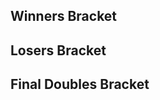 {{DISPLAYTITLE:Super Smash Con 2017: ''Melee'' Doubles Bracket}}{{SetGame|melee}}
{{SSC 2017 Melee Tabs|This=6}}
==Winners Bracket==
{{16DEDoublesWBracketA
|column-width=150

<!-- ROUND 1 -->
|r1m1t1p1=SFAT |r1m1t1p1flag=us
|r1m1t1p2=PewPewU |r1m1t1p2flag=us |r1m1t1score=2
|r1m1t2p1=DJ Nintendo |r1m1t2p1flag=us
|r1m1t2p2=4% |r1m1t2p2flag=us |r1m1t2score=0
|r1m1win=1

|r1m2t1p1=Rishi |r1m2t1p1flag=us
|r1m2t1p2=lloD |r1m2t1p2flag=us |r1m2t1score=2
|r1m2t2p1=Hungrybox |r1m2t2p1flag=us
|r1m2t2p2=Crunch |r1m2t2p2flag=us |r1m2t2score=0
|r1m2win=1

|r1m3t1p1=Axe |r1m3t1p1flag=us
|r1m3t1p2=Westballz |r1m3t1p2flag=us |r1m3t1score=2
|r1m3t2p1=HT |r1m3t2p1flag=us
|r1m3t2p2=XIF |r1m3t2p2flag=us |r1m3t2score=1
|r1m3win=1

|r1m4t1p1=MacD |r1m4t1p1flag=us
|r1m4t1p2=KirbyKaze |r1m4t1p2flag=ca |r1m4t1score=2
|r1m4t2p1=Wenbobular |r1m4t2p1flag=us
|r1m4t2p2=hat |r1m4t2p2flag=us |r1m4t2score=0
|r1m4win=1

|r1m5t1p1=SmashBob SquarePants |r1m5t1p1flag=us
|r1m5t1p2=Drephen |r1m5t1p2flag=us |r1m5t1score=0
|r1m5t2p1=MilkMan |r1m5t2p1flag=us
|r1m5t2p2=Cyrain |r1m5t2p2flag=us |r1m5t2score=2
|r1m5win=2

|r1m6t1p1=mayb |r1m6t1p1flag=us
|r1m6t1p2=Atomsk |r1m6t1p2flag=us |r1m6t1score=0
|r1m6t2p1=Crush |r1m6t2p1flag=us
|r1m6t2p2=Colbol |r1m6t2p2flag=us |r1m6t2score=2
|r1m6win=2

|r1m7t1p1=Plup |r1m7t1p1flag=us
|r1m7t1p2=Mew2King |r1m7t1p2flag=us |r1m7t1score=2
|r1m7t2p1=Bones |r1m7t2p1flag=us
|r1m7t2p2=Ginger |r1m7t2p2flag=us |r1m7t2score=0
|r1m7win=1

|r1m8t1p1=Chillindude |r1m8t1p1flag=us
|r1m8t1p2=ChuDat |r1m8t1p2flag=us |r1m8t1score=2
|r1m8t2p1=Darktooth |r1m8t2p1flag=us
|r1m8t2p2=Codi |r1m8t2p2flag=us |r1m8t2score=0
|r1m8win=1

<!-- ROUND 2 -->
|r2m1t1p1=SFAT |r2m1t1p1flag=us
|r2m1t1p2=PewPewU |r2m1t1p2flag=us |r2m1t1score=2
|r2m1t2p1=Rishi |r2m1t2p1flag=us
|r2m1t2p2=lloD |r2m1t2p2flag=us |r2m1t2score=0
|r2m1win=1

|r2m2t1p1=Axe |r2m2t1p1flag=us
|r2m2t1p2=Westballz |r2m2t1p2flag=us |r2m2t1score=2
|r2m2t2p1=MacD |r2m2t2p1flag=us
|r2m2t2p2=KirbyKaze |r2m2t2p2flag=ca |r2m2t2score=0
|r2m2win=1

|r2m3t1p1=MilkMan |r2m3t1p1flag=us
|r2m3t1p2=Cyrain |r2m3t1p2flag=us |r2m3t1score=0
|r2m3t2p1=Crush |r2m3t2p1flag=us
|r2m3t2p2=Colbol |r2m3t2p2flag=us |r2m3t2score=2
|r2m3win=2

|r2m4t1p1=Plup |r2m4t1p1flag=us
|r2m4t1p2=Mew2King |r2m4t1p2flag=us |r2m4t1score=2
|r2m4t2p1=Chillindude |r2m4t2p1flag=us
|r2m4t2p2=ChuDat |r2m4t2p2flag=us |r2m4t2score=0
|r2m4win=1

<!-- ROUND 3 -->
|r3m1t1p1=SFAT |r3m1t1p1flag=us
|r3m1t1p2=PewPewU |r3m1t1p2flag=us |r3m1t1score=3
|r3m1t2p1=Axe |r3m1t2p1flag=us
|r3m1t2p2=Westballz |r3m1t2p2flag=us |r3m1t2score=2
|r3m1win=1

|r3m2t1p1=Crush |r3m2t1p1flag=us
|r3m2t1p2=Colbol |r3m2t1p2flag=us |r3m2t1score=0
|r3m2t2p1=Plup |r3m2t2p1flag=us
|r3m2t2p2=Mew2King |r3m2t2p2flag=us |r3m2t2score=3
|r3m2win=2
}}
==Losers Bracket==
{{48DEDoublesLBracketSmwA
|tourneylink=Super Smash Con/2017/Melee
|tourneyname=Super Smash Con 2017
|l1placement=33-48
|l2placement=25-32
|l3placement=17-24
|l4placement=13-16
|l5placement=9-12
|l6placement=7-8
|l7placement=5-6
|column-width=150

<!-- ROUND 1 -->
|l1m1t1p1=Swedish Delight |l1m1t1p1flag=us
|l1m1t1p2=MikeHaze |l1m1t1p2flag=us |l1m1t1score=2
|l1m1t2p1=Dash |l1m1t2p1flag=us
|l1m1t2p2=HiFi |l1m1t2p2flag=us |l1m1t2score=0
|l1m1win=1

|l1m2t1p1=42nd |l1m2t1p1flag=us
|l1m2t1p2=47 |l1m2t1p2flag=us |l1m2t1score=0
|l1m2t2p1=Boyd |l1m2t2p1flag=us
|l1m2t2p2=Holiday |l1m2t2p2flag=us |l1m2t2score=2
|l1m2win=2

|l1m3t1p1=$mike |l1m3t1p1flag=us
|l1m3t1p2=Mafia |l1m3t1p2flag=us |l1m3t1score=2
|l1m3t2p1=TehPinkEmoBunni |l1m3t2p1flag=us
|l1m3t2p2=dansofree |l1m3t2p2flag=us |l1m3t2score=0
|l1m3win=1

|l1m4t1p1=MOM! |l1m4t1p1flag=us
|l1m4t1p2=Juicebox |l1m4t1p2flag=us |l1m4t1score=2
|l1m4t2p1=Spy |l1m4t2p1flag=us
|l1m4t2p2=Sirmeris |l1m4t2p2flag=us |l1m4t2score=1
|l1m4win=1

|l1m5t1p1=FendrickLamar |l1m5t1p1flag=us
|l1m5t1p2=HomeMadeWaffles |l1m5t1p2flag=us |l1m5t1score=1
|l1m5t2p1=Wassabi |l1m5t2p1flag=us
|l1m5t2p2=Thx |l1m5t2p2flag=us |l1m5t2score=2
|l1m5win=2

|l1m6t1p1=Druggedfox |l1m6t1p1flag=us
|l1m6t1p2=dizzkidboogie |l1m6t1p2flag=us |l1m6t1score=2
|l1m6t2p1=Vist |l1m6t2p1flag=us
|l1m6t2p2=Scoopy Mane |l1m6t2p2flag=us |l1m6t2score=0
|l1m6win=1

|l1m7t1p1=2saint |l1m7t1p1flag=us
|l1m7t1p2=iBDW |l1m7t1p2flag=us |l1m7t1score=2
|l1m7t2p1=emoDinosaur |l1m7t2p1flag=us
|l1m7t2p2=Peanutphobia |l1m7t2p2flag=us |l1m7t2score=0
|l1m7win=1

|l1m8t1p1=Blue Lantern |l1m8t1p1flag=us
|l1m8t1p2=Kit |l1m8t1p2flag=us |l1m8t1score=0
|l1m8t2p1=DairDeviL |l1m8t2p1flag=us
|l1m8t2p2=Den |l1m8t2p2flag=us |l1m8t2score=2
|l1m8win=2

|l1m9t1p1=Bananas |l1m9t1p1flag=us
|l1m9t1p2=Dakpo |l1m9t1p2flag=us |l1m9t1score=0
|l1m9t2p1=TheSWOOPER |l1m9t2p1flag=us
|l1m9t2p2=Zealous5000 |l1m9t2p2flag=us |l1m9t2score=2
|l1m9win=2

|l1m10t1p1=Kevorkian |l1m10t1p1flag=us
|l1m10t1p2=Domke |l1m10t1p2flag=us |l1m10t1score=0
|l1m10t2p1=Vincessant |l1m10t2p1flag=us
|l1m10t2p2=ADVANCED |l1m10t2p2flag=us |l1m10t2score=2
|l1m10win=2

|l1m11t1p1=Reno |l1m11t1p1flag=us
|l1m11t1p2=Redd |l1m11t1p2flag=us |l1m11t1score=2
|l1m11t2p1=Kaeon |l1m11t2p1flag=us
|l1m11t2p2=Skipper |l1m11t2p2flag=us |l1m11t2score=0
|l1m11win=1

|l1m12t1p1=Patches |l1m12t1p1flag=us
|l1m12t1p2=Jmook |l1m12t1p2flag=us |l1m12t1score=2
|l1m12t2p1=Gallo |l1m12t2p1flag=us
|l1m12t2p2=Switch |l1m12t2p2flag=us |l1m12t2score=0
|l1m12win=1

|l1m13t1p1=Aglet |l1m13t1p1flag=us
|l1m13t1p2=Junebug |l1m13t1p2flag=us |l1m13t1score=2
|l1m13t2p1=Papa |l1m13t2p1flag=us
|l1m13t2p2=Milhous |l1m13t2p2flag=us |l1m13t2score=0
|l1m13win=1

|l1m14t1p1=KPAN |l1m14t1p1flag=us
|l1m14t1p2=Rik |l1m14t1p2flag=us |l1m14t1score=2
|l1m14t2p1=vortex |l1m14t2p1flag=us
|l1m14t2p2=Slade |l1m14t2p2flag=us |l1m14t2score=0
|l1m14win=1

|l1m15t1p1=Zain |l1m15t1p1flag=us
|l1m15t1p2=SypherPhoenix |l1m15t1p2flag=us |l1m15t1score={{win}}
|l1m15t2p1=Subtle |l1m15t2p1flag=us
|l1m15t2p2=nerd |l1m15t2p2flag=us |l1m15t2score=DQ
|l1m15win=1

|l1m16t1p1=Krunkled |l1m16t1p1flag=us
|l1m16t1p2=Jimmies |l1m16t1p2flag=us |l1m16t1score=0
|l1m16t2p1=MoG |l1m16t2p1flag=us
|l1m16t2p2=JBash |l1m16t2p2flag=us |l1m16t2score=2
|l1m16win=2

<!-- ROUND 2 -->
|l2m1t1p1=Swedish Delight |l2m1t1p1flag=us
|l2m1t1p2=MikeHaze |l2m1t1p2flag=us |l2m1t1score=2
|l2m1t2p1=Boyd |l2m1t2p1flag=us
|l2m1t2p2=Holiday |l2m1t2p2flag=us |l2m1t2score=1
|l2m1win=1

|l2m2t1p1=$mike |l2m2t1p1flag=us
|l2m2t1p2=Mafia |l2m2t1p2flag=us |l2m2t1score=2
|l2m2t2p1=MOM! |l2m2t2p1flag=us
|l2m2t2p2=Juicebox |l2m2t2p2flag=us |l2m2t2score=0
|l2m2win=1

|l2m3t1p1=Wassabi |l2m3t1p1flag=us
|l2m3t1p2=Thx |l2m3t1p2flag=us |l2m3t1score=0
|l2m3t2p1=Druggedfox |l2m3t2p1flag=us
|l2m3t2p2=dizzkidboogie |l2m3t2p2flag=us |l2m3t2score=2
|l2m3win=2

|l2m4t1p1=2saint |l2m4t1p1flag=us
|l2m4t1p2=iBDW |l2m4t1p2flag=us |l2m4t1score=2
|l2m4t2p1=DairDeviL |l2m4t2p1flag=us
|l2m4t2p2=Den |l2m4t2p2flag=us |l2m4t2score=0
|l2m4win=1

|l2m5t1p1=TheSWOOPER |l2m5t1p1flag=us
|l2m5t1p2=Zealous5000 |l2m5t1p2flag=us |l2m5t1score=2
|l2m5t2p1=Vincessant |l2m5t2p1flag=us
|l2m5t2p2=ADVANCED |l2m5t2p2flag=us |l2m5t2score=1
|l2m5win=1

|l2m6t1p1=Reno |l2m6t1p1flag=us
|l2m6t1p2=Redd |l2m6t1p2flag=us |l2m6t1score=2
|l2m6t2p1=Patches |l2m6t2p1flag=us
|l2m6t2p2=Jmook |l2m6t2p2flag=us |l2m6t2score=0
|l2m6win=1

|l2m7t1p1=Aglet |l2m7t1p1flag=us
|l2m7t1p2=Junebug |l2m7t1p2flag=us |l2m7t1score=2
|l2m7t2p1=KPAN |l2m7t2p1flag=us
|l2m7t2p2=Rik |l2m7t2p2flag=us |l2m7t2score=0
|l2m7win=1

|l2m8t1p1=Zain |l2m8t1p1flag=us
|l2m8t1p2=SypherPhoenix |l2m8t1p2flag=us |l2m8t1score=2
|l2m8t2p1=MoG |l2m8t2p1flag=us
|l2m8t2p2=JBash |l2m8t2p2flag=us |l2m8t2score=1
|l2m8win=1

<!-- ROUND 3 -->
|l3m1t1p1=Hungrybox |l3m1t1p1flag=us
|l3m1t1p2=Crunch |l3m1t1p2flag=us |l3m1t1score=0
|l3m1t2p1=Swedish Delight |l3m1t2p1flag=us
|l3m1t2p2=MikeHaze |l3m1t2p2flag=us |l3m1t2score=2
|l3m1win=2

|l3m2t1p1=DJ Nintendo |l3m2t1p1flag=us
|l3m2t1p2=4% |l3m2t1p2flag=us |l3m2t1score=1
|l3m2t2p1=$mike |l3m2t2p1flag=us
|l3m2t2p2=Mafia |l3m2t2p2flag=us |l3m2t2score=2
|l3m2win=2

|l3m3t1p1=Wenbobular |l3m3t1p1flag=us
|l3m3t1p2=hat |l3m3t1p2flag=us |l3m3t1score=0
|l3m3t2p1=Druggedfox |l3m3t2p1flag=us
|l3m3t2p2=dizzkidboogie |l3m3t2p2flag=us |l3m3t2score=2
|l3m3win=2

|l3m4t1p1=HT |l3m4t1p1flag=us
|l3m4t1p2=XIF |l3m4t1p2flag=us |l3m4t1score=0
|l3m4t2p1=2saint |l3m4t2p1flag=us
|l3m4t2p2=iBDW |l3m4t2p2flag=us |l3m4t2score=2
|l3m4win=2

|l3m5t1p1=mayb |l3m5t1p1flag=us
|l3m5t1p2=Atomsk |l3m5t1p2flag=us |l3m5t1score=2
|l3m5t2p1=TheSWOOPER |l3m5t2p1flag=us
|l3m5t2p2=Zealous5000 |l3m5t2p2flag=us |l3m5t2score=0
|l3m5win=1

|l3m6t1p1=SmashBob SquarePants |l3m6t1p1flag=us
|l3m6t1p2=Drephen |l3m6t1p2flag=us |l3m6t1score=0
|l3m6t2p1=Reno |l3m6t2p1flag=us
|l3m6t2p2=Redd |l3m6t2p2flag=us |l3m6t2score=2
|l3m6win=2

|l3m7t1p1=Darktooth |l3m7t1p1flag=us
|l3m7t1p2=Codi |l3m7t1p2flag=us |l3m7t1score=0
|l3m7t2p1=Aglet |l3m7t2p1flag=us
|l3m7t2p2=Junebug |l3m7t2p2flag=us |l3m7t2score=2
|l3m7win=2

|l3m8t1p1=Bones |l3m8t1p1flag=us
|l3m8t1p2=Ginger |l3m8t1p2flag=us |l3m8t1score=0
|l3m8t2p1=Zain |l3m8t2p1flag=us
|l3m8t2p2=SypherPhoenix |l3m8t2p2flag=us |l3m8t2score=2
|l3m8win=2

<!-- ROUND 4 -->
|l4m1t1p1=Swedish Delight |l4m1t1p1flag=us
|l4m1t1p2=MikeHaze |l4m1t1p2flag=us |l4m1t1score=2
|l4m1t2p1=$mike |l4m1t2p1flag=us
|l4m1t2p2=Mafia |l4m1t2p2flag=us |l4m1t2score=0
|l4m1win=1

|l4m2t1p1=Druggedfox |l4m2t1p1flag=us
|l4m2t1p2=dizzkidboogie |l4m2t1p2flag=us |l4m2t1score=1
|l4m2t2p1=2saint |l4m2t2p1flag=us
|l4m2t2p2=iBDW |l4m2t2p2flag=us |l4m2t2score=2
|l4m2win=2

|l4m3t1p1=mayb |l4m3t1p1flag=us
|l4m3t1p2=Atomsk |l4m3t1p2flag=us |l4m3t1score=2
|l4m3t2p1=Reno |l4m3t2p1flag=us
|l4m3t2p2=Redd |l4m3t2p2flag=us |l4m3t2score=0
|l4m3win=1

|l4m4t1p1=Aglet |l4m4t1p1flag=us
|l4m4t1p2=Junebug |l4m4t1p2flag=us |l4m4t1score=2
|l4m4t2p1=Zain |l4m4t2p1flag=us
|l4m4t2p2=SypherPhoenix |l4m4t2p2flag=us |l4m4t2score=1
|l4m4win=1

<!-- ROUND 5 -->
|l5m1t1p1=MacD |l5m1t1p1flag=us
|l5m1t1p2=KirbyKaze |l5m1t1p2flag=ca |l5m1t1score=1
|l5m1t2p1=Swedish Delight |l5m1t2p1flag=us
|l5m1t2p2=MikeHaze |l5m1t2p2flag=us |l5m1t2score=2
|l5m1win=2

|l5m2t1p1=Rishi |l5m2t1p1flag=us
|l5m2t1p2=lloD |l5m2t1p2flag=us |l5m2t1score=2
|l5m2t2p1=2saint |l5m2t2p1flag=us
|l5m2t2p2=iBDW |l5m2t2p2flag=us |l5m2t2score=0
|l5m2win=1

|l5m3t1p1=Chillindude |l5m3t1p1flag=us
|l5m3t1p2=ChuDat |l5m3t1p2flag=us |l5m3t1score=2
|l5m3t2p1=mayb |l5m3t2p1flag=us
|l5m3t2p2=Atomsk |l5m3t2p2flag=us |l5m3t2score=0
|l5m3win=1

|l5m4t1p1=MilkMan |l5m4t1p1flag=us
|l5m4t1p2=Cyrain |l5m4t1p2flag=us |l5m4t1score=2
|l5m4t2p1=Aglet |l5m4t2p1flag=us
|l5m4t2p2=Junebug |l5m4t2p2flag=us |l5m4t2score=0
|l5m4win=1

<!-- ROUND 6 -->
|l6m1t1p1=Swedish Delight |l6m1t1p1flag=us
|l6m1t1p2=MikeHaze |l6m1t1p2flag=us |l6m1t1score=3
|l6m1t2p1=Rishi |l6m1t2p1flag=us
|l6m1t2p2=lloD |l6m1t2p2flag=us |l6m1t2score=0
|l6m1win=1

|l6m2t1p1=Chillindude |l6m2t1p1flag=us
|l6m2t1p2=ChuDat |l6m2t1p2flag=us |l6m2t1score=2
|l6m2t2p1=MilkMan |l6m2t2p1flag=us
|l6m2t2p2=Cyrain |l6m2t2p2flag=us |l6m2t2score=3
|l6m2win=2

<!-- ROUND 7 -->
|l7m1t1p1=Crush |l7m1t1p1flag=us
|l7m1t1p2=Colbol |l7m1t1p2flag=us |l7m1t1score=2
|l7m1t2p1=Swedish Delight |l7m1t2p1flag=us
|l7m1t2p2=MikeHaze |l7m1t2p2flag=us |l7m1t2score=3
|l7m1win=2

|l7m2t1p1=Axe |l7m2t1p1flag=us
|l7m2t1p2=Westballz |l7m2t1p2flag=us |l7m2t1score=3
|l7m2t2p1=MilkMan |l7m2t2p1flag=us
|l7m2t2p2=Cyrain |l7m2t2p2flag=us |l7m2t2score=2
|l7m2win=1
}}
<onlyinclude>
==Final Doubles Bracket==
{{DEFinalDoublesSmwBracket
|tourneylink=Super Smash Con/2017/Melee
|tourneyname=Super Smash Con 2017
|l1placement=4
|r2placement=3
|r3loserplacement=2
|r3winnerplacement=1
|column-width=150

<!-- FROM WINNERS -->
|r1m1t1p1=SFAT |r1m1t1p1flag=us
|r1m1t1p2=PewPewU |r1m1t1p2flag=us |r1m1t1score=2
|r1m1t2p1=Plup |r1m1t2p1flag=us
|r1m1t2p2=Mew2King |r1m1t2p2flag=us |r1m1t2score=3
|r1m1win=2
|r1m1t1p1char1=fox |r1m1t1p1stock1=0 |r1m1t1p2char1=marth |r1m1t1p2stock1=0
|r1m1t2p1char1=fox |r1m1t2p1stock1=1 |r1m1t2p2char1=sheik |r1m1t2p2stock1=2 |r1m1win1=2 |r1m1stage1=Yoshi's Story
|r1m1t1p1char2=fox |r1m1t1p1stock2=1 |r1m1t1p2char2=marth |r1m1t1p2stock2=1
|r1m1t2p1char2=fox |r1m1t2p1stock2=0 |r1m1t2p2char2=marth |r1m1t2p2stock2=0 |r1m1win2=1 |r1m1stage2=Pokémon Stadium
|r1m1t1p1char3=fox |r1m1t1p1stock3=1 |r1m1t1p2char3=marth |r1m1t1p2stock3=1
|r1m1t2p1char3=fox |r1m1t2p1stock3=0 |r1m1t2p2char3=sheik |r1m1t2p2stock3=0 |r1m1win3=1 |r1m1stage3=Dream Land
|r1m1t1p1char4=fox |r1m1t1p1stock4=0 |r1m1t1p2char4=marth |r1m1t1p2stock4=0
|r1m1t2p1char4=fox |r1m1t2p1stock4=1 |r1m1t2p2char4=sheik |r1m1t2p2stock4=1 |r1m1win4=2 |r1m1stage4=Dream Land
|r1m1t1p1char5=fox |r1m1t1p1stock5=0 |r1m1t1p2char5=marth |r1m1t1p2stock5=0
|r1m1t2p1char5=fox |r1m1t2p1stock5=2 |r1m1t2p2char5=sheik |r1m1t2p2stock5=1 |r1m1win5=2 |r1m1stage5=Final Destination
|r1m1date=August 13, 2017
|r1m1details={{BracketMatchDetails|reddit=|comment=|vod=https://youtu.be/hvZM74zcIGk}}

<!-- FROM LOSERS -->
|l1m1t1p1=Swedish Delight |l1m1t1p1flag=us
|l1m1t1p2=MikeHaze |l1m1t1p2flag=us |l1m1t1score=0
|l1m1t2p1=Axe |l1m1t2p1flag=us
|l1m1t2p2=Westballz |l1m1t2p2flag=us |l1m1t2score=3
|l1m1win=2
|l1m1t1p1char1=sheik |l1m1t1p1stock1=0 |l1m1t1p2char1=fox |l1m1t1p2stock1=0
|l1m1t2p1char1=pikachu |l1m1t2p1stock1=1 |l1m1t2p2char1=falco |l1m1t2p2stock1=1 |l1m1win1=2 |l1m1stage1=Final Destination
|l1m1t1p1char2=sheik |l1m1t1p1stock2=0 |l1m1t1p2char2=fox |l1m1t1p2stock2=0
|l1m1t2p1char2=pikachu |l1m1t2p1stock2=2 |l1m1t2p2char2=falco |l1m1t2p2stock2=1 |l1m1win2=2 |l1m1stage2=Battlefield
|l1m1t1p1char3=sheik |l1m1t1p1stock3=0 |l1m1t1p2char3=fox |l1m1t1p2stock3=0
|l1m1t2p1char3=pikachu |l1m1t2p1stock3=1 |l1m1t2p2char3=falco |l1m1t2p2stock3=1 |l1m1win3=2 |l1m1stage3=Final Destination
|l1m1date=August 13, 2017
|l1m1details={{BracketMatchDetails|reddit=|comment=|vod=https://youtu.be/Xjtij3LdkfY}}

<!-- LOSERS FINALS -->
|r2m1t1p1=SFAT |r2m1t1p1flag=us
|r2m1t1p2=PewPewU |r2m1t1p2flag=us |r2m1t1score=3
|r2m1t2p1=Axe |r2m1t2p1flag=us
|r2m1t2p2=Westballz |r2m1t2p2flag=us |r2m1t2score=1
|r2m1win=1
|r2m1t1p1char1=fox |r2m1t1p1stock1=1 |r2m1t1p2char1=marth |r2m1t1p2stock1=2
|r2m1t2p1char1=pikachu |r2m1t2p1stock1=0 |r2m1t2p2char1=falco |r2m1t2p2stock1=0 |r2m1win1=1 |r2m1stage1=Battlefield
|r2m1t1p1char2=fox |r2m1t1p1stock2=1 |r2m1t1p2char2=marth |r2m1t1p2stock2=1
|r2m1t2p1char2=pikachu |r2m1t2p1stock2=0 |r2m1t2p2char2=falco |r2m1t2p2stock2=0 |r2m1win2=1 |r2m1stage2=Final Destination
|r2m1t1p1char3=fox |r2m1t1p1stock3=0 |r2m1t1p2char3=marth |r2m1t1p2stock3=0
|r2m1t2p1char3=pikachu |r2m1t2p1stock3=2 |r2m1t2p2char3=falco |r2m1t2p2stock3=2 |r2m1win3=2 |r2m1stage3=Dream Land
|r2m1t1p1char4=fox |r2m1t1p1stock4=1 |r2m1t1p2char4=marth |r2m1t1p2stock4=2
|r2m1t2p1char4=pikachu |r2m1t2p1stock4=0 |r2m1t2p2char4=falco |r2m1t2p2stock4=0 |r2m1win4=1 |r2m1stage4=Yoshi's Story
|r2m1date=August 13, 2017
|r2m1details={{BracketMatchDetails|reddit=|comment=|vod=https://youtu.be/cpxqtJAE6rQ}}

<!-- GRAND FINALS -->
|r3m1t1p1=Plup |r3m1t1p1flag=us
|r3m1t1p2=Mew2King |r3m1t1p2flag=us |r3m1t1score=0 |r3m2t1score=2
|r3m1t2p1=SFAT |r3m1t2p1flag=us
|r3m1t2p2=PewPewU |r3m1t2p2flag=us |r3m1t2score=3 |r3m2t2score=3
|r3m1win=2
|r3m1t1p1char1=fox |r3m1t1p1stock1=0 |r3m1t1p2char1=sheik |r3m1t1p2stock1=0
|r3m1t2p1char1=fox |r3m1t2p1stock1=1 |r3m1t2p2char1=marth |r3m1t2p2stock1=2 |r3m1win1=2 |r3m1stage1=Battlefield
|r3m1t1p1char2=fox |r3m1t1p1stock2=0 |r3m1t1p2char2=sheik |r3m1t1p2stock2=0
|r3m1t2p1char2=fox |r3m1t2p1stock2=1 |r3m1t2p2char2=marth |r3m1t2p2stock2=0 |r3m1win2=2 |r3m1stage2=Dream Land
|r3m1t1p1char3=fox |r3m1t1p1stock3=0 |r3m1t1p2char3=sheik |r3m1t1p2stock3=0
|r3m1t2p1char3=fox |r3m1t2p1stock3=1 |r3m1t2p2char3=marth |r3m1t2p2stock3=0 |r3m1win3=2 |r3m1stage3=Dream Land

|r3m2t1p1char1=fox |r3m2t1p1stock1=0 |r3m2t1p2char1=sheik |r3m2t1p2stock1=0
|r3m2t2p1char1=fox |r3m2t2p1stock1=3 |r3m2t2p2char1=marth |r3m2t2p2stock1=3 |r3m2win1=2 |r3m2stage1=Battlefield
|r3m2t1p1char2=fox |r3m2t1p1stock2=1 |r3m2t1p2char2=marth |r3m2t1p2stock2=1
|r3m2t2p1char2=fox |r3m2t2p1stock2=0 |r3m2t2p2char2=marth |r3m2t2p2stock2=0 |r3m2win2=1 |r3m2stage2=Final Destination
|r3m2t1p1char3=fox |r3m2t1p1stock3=0 |r3m2t1p2char3=marth |r3m2t1p2stock3=0
|r3m2t2p1char3=fox |r3m2t2p1stock3=1 |r3m2t2p2char3=marth |r3m2t2p2stock3=1 |r3m2win3=2 |r3m2stage3=Pokémon Stadium
|r3m2t1p1char4=fox |r3m2t1p1stock4=1 |r3m2t1p2char4=sheik |r3m2t1p2stock4=2
|r3m2t2p1char4=fox |r3m2t2p1stock4=0 |r3m2t2p2char4=marth |r3m2t2p2stock4=0 |r3m2win4=1 |r3m2stage4=Yoshi's Story
|r3m2t1p1char5=fox |r3m2t1p1stock5=0 |r3m2t1p2char5=sheik |r3m2t1p2stock5=0
|r3m2t2p1char5=fox |r3m2t2p1stock5=1 |r3m2t2p2char5=marth |r3m2t2p2stock5=1 |r3m2win5=2 |r3m2stage5=Final Destination
|r3m1date=August 13, 2017
|r3m1details={{BracketMatchDetails|reddit=|comment=|vod=https://youtu.be/f2DuJZhSPbc}}
}}

</onlyinclude>
